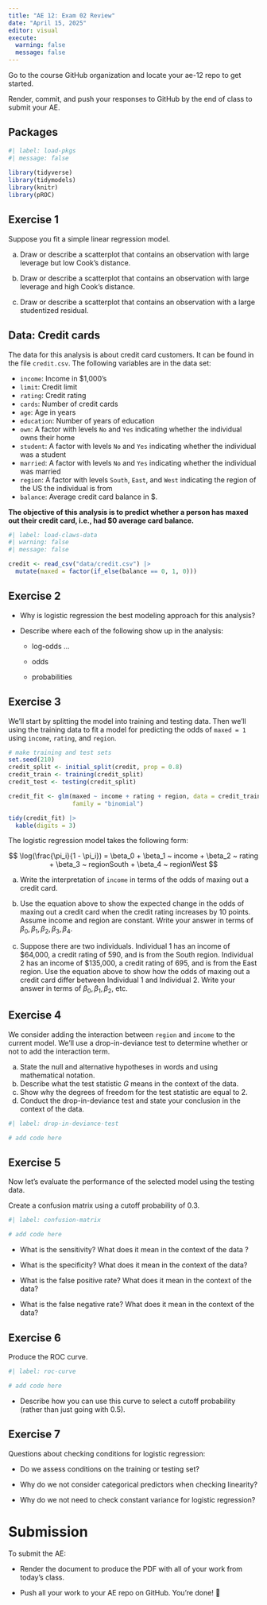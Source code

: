 ```yaml
---
title: "AE 12: Exam 02 Review"
date: "April 15, 2025"
editor: visual
execute: 
  warning: false
  message: false
---
```


::: callout-important
Go to the course GitHub organization and locate your ae-12 repo to get started.

Render, commit, and push your responses to GitHub by the end of class to submit your AE.
:::

## Packages

```r
#| label: load-pkgs
#| message: false
 
library(tidyverse)
library(tidymodels)
library(knitr)
library(pROC)
```

## Exercise 1

Suppose you fit a simple linear regression model.

a.  Draw or describe a scatterplot that contains an observation with large leverage but low Cook’s distance.

b.  Draw or describe a scatterplot that contains an observation with large leverage and high Cook’s distance.

c.  Draw or describe a scatterplot that contains an observation with a large studentized residual.

## Data: Credit cards

The data for this analysis is about credit card customers. It can be found in the file `credit.csv`. The following variables are in the data set:

-   `income`: Income in \$1,000's
-   `limit`: Credit limit
-   `rating`: Credit rating
-   `cards`: Number of credit cards
-   `age`: Age in years
-   `education`: Number of years of education
-   `own`: A factor with levels `No` and `Yes` indicating whether the individual owns their home
-   `student`: A factor with levels `No` and `Yes` indicating whether the individual was a student
-   `married`: A factor with levels `No` and `Yes` indicating whether the individual was married
-   `region`: A factor with levels `South`, `East`, and `West` indicating the region of the US the individual is from
-   `balance`: Average credit card balance in \$.

**The objective of this analysis is to predict whether a person has maxed out their credit card, i.e., had \$0 average card balance.**

```r
#| label: load-claws-data
#| warning: false
#| message: false

credit <- read_csv("data/credit.csv") |>
  mutate(maxed = factor(if_else(balance == 0, 1, 0)))
```

## Exercise 2

-   Why is logistic regression the best modeling approach for this analysis?

-   Describe where each of the following show up in the analysis:

    -   log-odds ...

    -   odds

    -   probabilities

## Exercise 3

We’ll start by splitting the model into training and testing data. Then we'll using the training data to fit a model for predicting the odds of `maxed = 1` using `income`, `rating`, and `region`.

```r
# make training and test sets
set.seed(210)
credit_split <- initial_split(credit, prop = 0.8)
credit_train <- training(credit_split)
credit_test <- testing(credit_split)

credit_fit <- glm(maxed ~ income + rating + region, data = credit_train, 
                  family = "binomial")

tidy(credit_fit) |>
  kable(digits = 3)
```

The logistic regression model takes the following form:

$$
 \log(\frac{\pi_i}{1 - \pi_i}) = \beta_0 + \beta_1 ~ income + \beta_2 ~ rating + \beta_3 ~ regionSouth + \beta_4 ~ regionWest
$$

a.  Write the interpretation of `income` in terms of the odds of maxing out a credit card.

b.  Use the equation above to show the expected change in the odds of maxing out a credit card when the credit rating increases by 10 points. Assume income and region are constant. Write your answer in terms of $\beta_0, \beta_1, \beta_2, \beta_3, \beta_4$.

c.  Suppose there are two individuals. Individual 1 has an income of \$64,000, a credit rating of 590, and is from the South region. Individual 2 has an income of \$135,000, a credit rating of 695, and is from the East region. Use the equation above to show how the odds of maxing out a credit card differ between Individual 1 and Individual 2. Write your answer in terms of $\beta_0, \beta_1, \beta_2$, etc.

## Exercise 4

We consider adding the interaction between `region` and `income` to the current model. We'll use a drop-in-deviance test to determine whether or not to add the interaction term.

a.  State the null and alternative hypotheses in words and using mathematical notation.
b.  Describe what the test statistic $G$ means in the context of the data.
c.  Show why the degrees of freedom for the test statistic are equal to 2.
d.  Conduct the drop-in-deviance test and state your conclusion in the context of the data.

```r
#| label: drop-in-deviance-test

# add code here

```

## Exercise 5

Now let's evaluate the performance of the selected model using the testing data.

Create a confusion matrix using a cutoff probability of 0.3.

```r
#| label: confusion-matrix

# add code here

```

-   What is the sensitivity? What does it mean in the context of the data ?

-   What is the specificity? What does it mean in the context of the data?

-   What is the false positive rate? What does it mean in the context of the data?

-   What is the false negative rate? What does it mean in the context of the data?

## Exercise 6

Produce the ROC curve.

```r
#| label: roc-curve

# add code here

```

-   Describe how you can use this curve to select a cutoff probability (rather than just going with 0.5).

## Exercise 7

Questions about checking conditions for logistic regression:

-   Do we assess conditions on the training or testing set?

-   Why do we not consider categorical predictors when checking linearity?

-   Why do we not need to check constant variance for logistic regression?

# Submission

::: callout-important
To submit the AE:

-   Render the document to produce the PDF with all of your work from today’s class.

-   Push all your work to your AE repo on GitHub. You’re done! 🎉
:::
